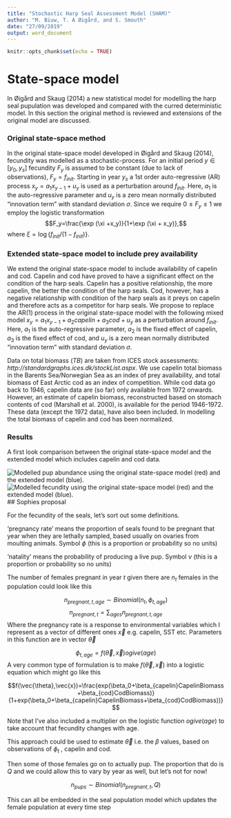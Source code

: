 ---
title: "Stochastic Harp Seal Assessment Model (SHAM)"
author: "M. Biuw, T. A Øigård, and S. Smouth"
date: "27/09/2019"
output: word_document
---

```{r setup, include=FALSE}
knitr::opts_chunk$set(echo = TRUE)
```
# State-space model
In Øigård and Skaug (2014) a new statistical model for modelling the harp seal pupulation was developed and compared with the curred deterministic model. In this section the original method is reviewed and extensions of the original model are discussed.

### Original state-space method

In the original state-space model developed in Øigård and Skaug (2014), fecundity was modelled as a stochastic-process. For an initial period $y\in[y_0,y_s]$ fecundity $F_y$ is assumed to be constant (due to lack of observations), $F_y = f_{init}$. Starting in year $y_s$ a 1st order auto-regressive (AR) process $x_y = a_1x_{y−1} + u_y$ is used as a
perturbation around $f_{init}$. Here, $a_1$ is the auto-regressive parameter and $u_y$ is a zero mean normally distributed “innovation term” with standard deviation $\sigma$. Since we require $0\leq F_y\leq 1$ we employ the logistic transformation
$$F_y=\frac{\exp (\xi +x_y)}{1+\exp (\xi + x_y)},$$
where $\xi = \log \{f_{init}/(1-f_{init})\}$.

### Extended state-space model to include prey availability

We extend the original state-space model to include availability of capelin and cod. Capelin and cod have proved to have a significant effect on the condition of the harp seals. Capelin has a positive relationship, the more capelin, the better the condition of the harp seals. Cod, however, has a negative relationship with condition of the harp seals as it preys on capelin and therefore acts as a competitor for harp seals. We propose to replace the AR(1) process in the original state-space model with the following mixed model $x_y = a_1x_{y−1} + a_2capelin + a_3cod + u_y$ as a
perturbation around $f_{init}$. Here, $a_1$ is the auto-regressive parameter, $a_2$ is the fixed effect of capelin, $a_3$ is the fixed effect of cod, and $u_y$ is a zero mean normally distributed “innovation term” with standard deviation $\sigma$.

Data on total biomass ($TB$) are taken from ICES stock assessments: *http://standardgraphs.ices.dk/stockList.aspx*. We use capelin total biomass in the Barents Sea/Norwegian Sea as an index of prey availability, and total biomass of East Arctic cod as an index of competition. While cod data go back to 1946, capelin data are (so far) only available from 1972 onwards. However, an estimate of capelin biomass, reconstructed based on stomach contents of cod (Marshall et al. 2000), is available for the period 1946-1972. These data (except the 1972 data), have also been included. In modelling the total biomass of capelin and cod has been normalized.

### Results
A first look comparison between the original state-space model and the extended model which includes capelin and cod data.

![Modelled pup abundance using the original state-space model (red) and the extended model (blue).](Data/Results/PupAbundance.png)
![Modelled fecundity using the original state-space model (red) and the extended model (blue).](Data/Results/FecundityEstimates.png)
## Sophies proposal

For the fecundity of the seals, let's sort out some definitions. 

'pregnancy rate' means the proportion of seals found to be pregnant that year when they are lethally sampled, based usually on ovaries from moulting animals. Symbol $\phi$ (this is a proportion or probability so no units)

'natality' means the probability of producing a live pup. Symbol $\nu$ (this is a proportion or probability so no units) 

The number of females pregnant in year $t$ given there are $n_t$ females in the population could look like this


$$n_{pregnant,t,age}\sim Binomial(n_t,\phi_{t,age})$$
$$n_{pregnant,t}=\sum_{ages} {n_{pregnant,t,age}}$$
Where the pregnancy rate is a response to environmental variables which I represent as a vector of different ones $\vec{x}$ e.g. capelin, SST etc. Parameters in this function are in vector $\vec{\theta}$

$$\phi_{t,age} = f(\vec{\theta},\vec{x}) ogive(age)$$
A very common type of formulation is to make $f(\vec{\theta},\vec{x})$ into a logistic equation which might go like this

$$f(\vec{\theta},\vec{x})=\frac{exp(\beta_0+\beta_{capelin}CapelinBiomass+\beta_{cod}CodBiomass)}{1+exp(\beta_0+\beta_{capelin}CapelinBiomass+\beta_{cod}CodBiomass))}$$



Note that I've also included a multiplier on the logistic function $ogive(age)$ to take account that fecundity changes with age. 

This approach could be used to estimate $\vec{\theta}$ i.e. the $\beta$ values, based on observations of $\phi_t$ , capelin and cod. 

Then some of those females go on to actually pup. The proportion that do is $Q$ and we could allow this to vary by year as well, but let's not for now!

$$n_{pups}\sim Binomial(n_{pregnant,t},Q)$$

This can all be embedded in the seal population model which updates the female population at every time step

